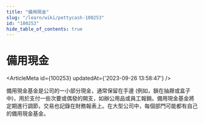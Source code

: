 ```yaml
---
title: "備用現金"
slug: "/learn/wiki/pettycash-100253"
id: "100253"
hide_table_of_contents: true
---
```



# 備用現金

<ArticleMeta id={100253} updatedAt={'2023-09-26 13:58:47'} />
<div className='border-solid border-b border-t-0 my-4 border-[var(--ifm-color-gray-300)]' />

備用現金基金是公司的一小部分現金，通常保留在手邊 (例如，鎖在抽屜或盒子中)，用於支付一些次要或偶發的開支，如辦公用品或員工報銷。備用現金基金將定期進行調節，交易也記錄在財務報表上。在大型公司中，每個部門可能都有自己的備用現金基金。
